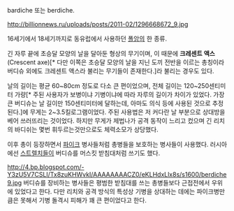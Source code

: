 bardiche 또는 berdiche.

http://billionnews.ru/uploads/posts/2011-02/1296668672_9.jpg

16세기에서 18세기까지로 동유럽에서 사용하던 [[폴암]]의 한 종류.

긴 자루 끝에 초승달 모양의 날을 달아둔 형상의 무기이며, 이 때문에 '''크레센트 액스'''(Crescent axe)[* 다만 이쪽은 초승달 모양의 날을 지닌 도끼 전반을 이르는 총칭이라 버디슈 외에도 크레센트 액스라 불리는 무기들이 존재한다.]라 불리는 경우도 있다.

날의 길이는 평균 60~80cm 정도로 다소 큰 편이었으며, 전체 길이는 120~250센티미터 가량[* 주된 사용자가 보병이냐 기병이냐에 따라 자루의 길이가 차이가 있었다. 가장 큰 버디슈는 날 길이만 150센티미터에 달하는데, 아마도 의식 등에 사용된 것으로 추정된다.]에 무게는 2~3.5킬로그램이었다. 주된 사용법은 저 커다란 날 부분으로 상대방을 베어 쓰러뜨리는 것이었다. 하지만 무게가 제법나가 공격 동작이 느리고 컸으며 긴 리치의 바디쉬는 몇번 휘두르는것만으로도 체력소모가 상당했다.

이후 총이 등장하면서 [[파이크]] 병사들처럼 총병들을 보호하는 병사들이 사용했다. 러시아에선 [[스트렐치]]들이 버디슈를 머스킷 받침대처럼 쓰기도 했다.

http://4.bp.blogspot.com/-Y3zU5V7CSLI/Tx8zuKHWvkI/AAAAAAAACZ0/eKLHdxLlx8s/s1600/berdiche9.jpg
버디슈를 장비하는 병사들은 평범한 받침대를 쓰는 총병들보다 근접전에서 우위에 있었다고 한다. 다만 리치와 공격 방식의 특성상 기병을 상대하는 데에는 파이크병만큼은 못해서 기병 돌격시 피해가 꽤 큰 편이었다고 한다.
